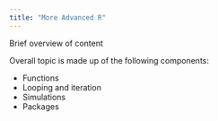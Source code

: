 ```yaml
---
title: "More Advanced R"
---
```


Brief overview of content

Overall topic is made up of the following components:

* Functions
* Looping and iteration
* Simulations
* Packages

